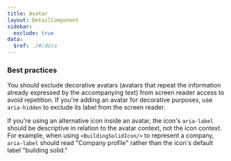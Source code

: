 ```yaml
---
title: Avatar
layout: DetailComponent
sidebar:
  exclude: true
data:
  $ref: ./#/data
---
```


### Best practices

You should exclude decorative avatars (avatars that repeat the information already expressed by the accompanying text) from screen reader access to avoid repetition. If you're adding an avatar for decorative purposes, use `aria-hidden` to exclude its label from the screen reader.

If you're using an alternative icon inside an avatar, the icon's `aria-label` should be descriptive in relation to the avatar context, not the icon context. For example, when using `<BuildingSolidIcon/>` to represent a company, `aria-label` should read "Company profile" rather than the icon's default label "building solid."
